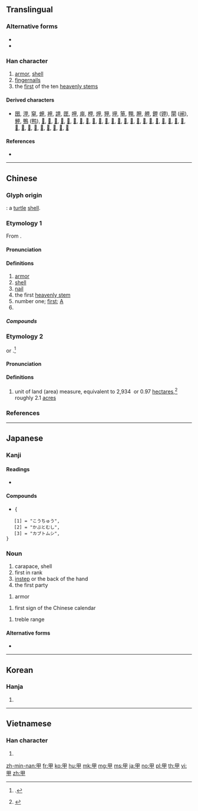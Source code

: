 {{also|田|申|由}}
==Translingual==
{{stroke order|type=animate}}

===Alternative forms===
* {{l|mul|𠇚}}
* {{l|mul|𡴌}}

===Han character===
{{Han char|rn=102|rad=田|as=00|sn=5|four=60500|canj=WL|ids=⿻囗十}}

# [[armor]], [[shell]]
# [[fingernail]]s
# the [[first]] of the ten [[heavenly stem]]s

====Derived characters====
* [[㘡]], [[㳌]], [[䆘]], [[䖬]], [[䘥]], [[䛅]], [[匣]], [[呷]], [[庘]], [[柙]], [[炠]], [[狎]], [[玾]], [[笚]], [[翈]], [[胛]], [[舺]], [[鉀]] ([[钾]]), [[閘]] ([[闸]]), [[魻]], [[鴨]] ([[鸭]]), [[𠇺]], [[𠒛]], [[𠖹]], [[𡊠]], [[𡭵]], [[𢦦]], [[𢼓]], [[𣢗]], [[𣫹]], [[𤙇]], [[𤱋]], [[𤱢]], [[𤱣]], [[𤲍]], [[𤲰]], [[𤳅]], [[𤳵]], [[𤵭]], [[𥑐]], [[𥩫]], [[𦭖]], [[𧆥]], [[𧿵]], [[𨒇]], [[𨸺]], [[𩂘]], [[𩚲]], [[𩲳]], [[𩿼]], [[𪀋]], [[𪀌]], [[𪚧]]

====References====
* {{Han ref|kx=0758.010|dkj=21725|dj=1167.030|hdz=42525.010|uh=7532|ud=30002|bh=A5D2|bd=42450}}

----

==Chinese==
{{zh-forms}}

===Glyph origin===
{{Han etyl}}
{{liushu|p}}: a [[turtle]] [[shell]].

{{etystub|zh}}
{{attention|zh|there are too many theories out there}}

===Etymology 1===
From {{inh|zh|sit-pro|*krap||shell; shield}}.

====Pronunciation====
{{zh-pron
|m=jiǎ
|c=gaap3
|h=pfs=kap
|mn=kah/kap
|mn_note=kah - vernacular; kap - literary
|w=
|mc=y
|oc=y
|ma=Zh-jia.ogg
|cat=n,a,pn
}}

====Definitions====
{{zh-hanzi}}

# [[armor]]
# [[shell]]
# [[nail]] {{gloss|plate at the end of fingers and toes}}
# the first [[heavenly stem]]
# number one; [[first]]; [[A]]
# {{surname|lang=zh}}

=====Compounds=====
{{zh-der|腳甲|鎧甲|指甲|盔甲|甲A|甲B|甲子|甲醇鈉|甲基苯駢三氮唑|甲基硅油|甲基環硅氧烷|甲基磺酸|甲基磺酰胺|甲醚|甲醛|甲酸|甲酸鉀|甲酸鈉|甲酸乙酯|甲烷|甲烷氯化物|一甲子|一鱗半甲|一鱗片甲|丁甲山|三甲|三鹵甲烷|三鼎甲|丘逢甲|丟盔卸甲|丟盔撩甲|丟盔棄甲|令甲|伏甲|佛指甲|保甲法|修指甲|倒戈卸甲|偃兵息甲|六十甲子|六甲|兵甲|卷甲|卸甲|同甲|唐猊鎧甲|地方火甲|堅甲利兵|大甲|大甲溪|大甲蓆|天甲經|太甲|奇門遁甲|孔甲|宮甲|富甲一方|富甲天下|寸甲不留|帶甲|帶甲之勞|平頭甲子|年甲|年近花甲|慣甲|披甲|拋戈卸甲|拋戈棄甲|指甲剪|指甲套兒|指甲油|指甲花|指甲草|按甲休兵|按甲寢兵|捲甲重來|擐甲|擐甲執兵|擐甲執銳|擐甲披袍|擐甲持戈|擐甲揮戈|擐甲操戈|整手甲|束甲|枕戈坐甲|枕戈寢甲|某甲|案兵束甲|棄甲|棄甲拋戈|棄甲曳兵|比甲|河亶甲|火甲|灰指甲|爪甲|爪甲點金|片甲不回|片甲不存|片甲不留|片甲無存|片鱗碎甲|犀甲|甲乙|甲兵|甲冑|甲午戰爭|甲卒|甲吏|甲士|甲夜|甲天下|甲帳|甲族|甲板|甲榜|甲殼|甲狀腺|甲狀腺素|甲狀腺腫|甲狀軟骨|甲申之役|甲科|甲第|甲第星羅|甲第連雲|甲等|甲等特考|甲級戰犯|甲級流氓|甲苯|甲蟲|甲裳|甲酚|甲醇|甲長|甲門|甲頭|甲館|甲馬|甲骨學|甲骨文|甲魚|登上甲|登甲第|發甲|皮膚甲錯|眉甲|科甲|積甲山齊|穿山甲|穿甲彈|簸箕甲|納甲|組甲|總甲|繕甲厲兵|繕甲治兵|羊蹄甲|義甲|胸中甲兵|胸有甲兵|胸甲|腹有鱗甲|花甲|花甲之年|莩甲|虎甲蟲|蜩甲|衣甲|被甲|被甲兵|裝甲|裝甲兵|裝甲車|裝甲部隊|解兵釋甲|解甲|解甲休兵|解甲休士|解甲倒戈|解甲投戈|解甲歸田|解甲釋兵|解衣卸甲|貴甲子|趾甲|身懷六甲|躬擐甲冑|逢甲大學|遁甲|金甲|銀甲|鎖子甲|鐵甲|鐵甲武士|鐵甲蟲|鐵甲車|霸王卸甲|鞍甲|韜戈卷甲|風兵草甲|飛行甲板|馬甲|馬甲子|高甲戲|魁甲|鱗甲|麻六甲|黃甲|鼎甲|龜甲}}

===Etymology 2===
{{bor|zh|nl|akker||field}} or {{m|nl|morgen||morning}}.<ref name=Andrade>{{cite-book|last=Andrade|first=Tonio|title=How Taiwan Became Chinese: Dutch, Spanish and Han Colonization in the Seventeenth Century|publisher=Columbia University Press|year=2005|chapter=Appendix A: Weights, Measures, and Exchange Rates|chapterurl=http://www.gutenberg-e.org/andrade/appA.html|isbn=9780231503686}}.</ref>

====Pronunciation====
{{zh-pron
|m=jiǎ
|c=
|h=pfs=kap
|mn=kah
|dial=n
|ma=Zh-jia.ogg
|cat=n
}}

====Definitions====
{{zh-hanzi}}

# {{lb|zh|Taiwan}} unit of land (area) measure, equivalent to 2,934&nbsp;{{zh-l|坪}} or 0.97&nbsp;[[hectare]]s,<ref>{{thcwd|1857}}</ref> roughly 2.1&nbsp;[[acre]]s

===References===
<references/>

----

==Japanese==

===Kanji===
{{ja-kanji|grade=c|rs=田00}}

====Readings====
* {{ja-readings|goon=[[きょう]] (kyō)|kanon=[[こう]] (kō) > [[かふ]] (kafu)|kanyoon=[[かん]] (kan)|kun=[[よろい]] (yoroi) > [[よろひ]] (yorohi), [[つめ]] (tsume), [[きのえ]] (kinoe)|nanori=}}

====Compounds====
* {{ja-l|甲虫}} {
 	[1] = "こうちゅう",
 	[2] = "かぶとむし",
 	[3] = "カブトムシ",
 }


===Noun===
{{ja-noun|こう|hhira=かふ}}

# carapace, shell
# first in rank
# [[instep]] or the back of the hand
# the first party

{{ja-noun|よろい|hhira=よろひ}}

# armor

{{ja-noun|きのえ}}

# first sign of the Chinese calendar

{{ja-noun|かん}}

# treble range

====Alternative forms====
* {{l|ja|鎧}}

----

==Korean==

===Hanja===
{{ko-hanja|hangeul=갑|eumhun=|rv=gap|mr=kap|y=kap}}

# {{defn|lang=ko|sort=田00}}

----

==Vietnamese==

===Han character===
{{vi-hantu|[[giáp]], [[giẹp]], [[kép]], [[nháp]], [[ráp]]|rs=田00}}

# {{defn|lang=vi|sort=田00}}

[[zh-min-nan:甲]]
[[fr:甲]]
[[ko:甲]]
[[hu:甲]]
[[mk:甲]]
[[mg:甲]]
[[ms:甲]]
[[ja:甲]]
[[no:甲]]
[[pl:甲]]
[[th:甲]]
[[vi:甲]]
[[zh:甲]]